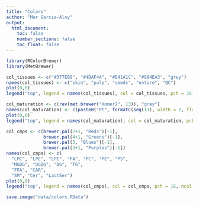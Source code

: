 ```yaml
---
title: "Colors"
author: "Mar Garcia-Aloy"
output: 
  html_document:
    toc: false
    number_sections: false
    toc_float: false
---
```



```r
library(RColorBrewer)
library(MetBrewer)

col_tissues <- c("#377EB8", "#4DAF4A", "#E41A1C", "#984EA3", "grey")
names(col_tissues) <- c("skin", "pulp", "seeds", "entire", "QC")
plot(0,0)
legend("top", legend = names(col_tissues), col = col_tissues, pch = 16)

col_maturation <- c(rev(met.brewer("Homer2", 13)), "grey")
names(col_maturation) <- c(paste0("Pt", formatC(seq(13), width = 2, flag = "0")), "QC")
plot(0,0)
legend("top", legend = names(col_maturation), col = col_maturation, pch = 16)

col_cmps <- c(brewer.pal(7+1, "Reds")[-1], 
              brewer.pal(4+1, "Greens")[-1],
              brewer.pal(3, "Blues")[-1], 
              brewer.pal(3+1, "Purples")[-1])
names(col_cmps) <- c(
  "LPC", "LPE", "LPI", "PA", "PC", "PE", "PS",
  "MGDG", "DGDG", "DG", "TG",
  "FFA", "CAR",
  "SM", "Cer", "LactSer")
plot(0,0)
legend("top", legend = names(col_cmps), col = col_cmps, pch = 16, ncol = 3)

save.image("data/colors.RData")
```

